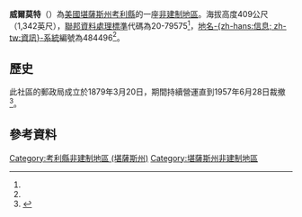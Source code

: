 {{noteTA
|1=zh-hans:县;zh-hk:縣;zh-tw:郡;
}}
{{Infobox settlement
|official_name = 威爾莫特
|native_name = Wilmot
|settlement_type = [[非建制地區|非建制地區]] 
|nickname = 
|motto =
|pushpin_map=USA Kansas
|pushpin_map_caption = 威爾莫特在堪薩斯州的位置
|coordinates_region = US-KS
|subdivision_type = [[世界政區索引|國家]]
|subdivision_name = [[美国|美国]]
|subdivision_type1 = [[美國行政區劃|州]]
|subdivision_name1 = [[堪薩斯州|堪薩斯州]]
|subdivision_type2 = [[堪薩斯州行政區劃|縣]]
|subdivision_name2 = [[考利縣_(堪薩斯州)|考利縣]]
|unit_pref  =  
|population_as_of = 
|population_footnotes = 
|population_total = 
|population_density_km2 = 
|timezone = [[北美中部时区|CST]]
|utc_offset = -6
|timezone_DST = CDT
|utc_offset_DST = -5
|elevation_footnotes = 
|elevation_m = 409
|elevation_ft = 1342
|latd = 37 |latm = 22 |lats = 34 |latNS = N
|longd = 96 |longm = 52 |longs = 33 |longEW = W
|coordinates_display=%
|postal_code_type = [[美國郵區編號|郵區編號]]
|postal_code =
|area_code = [[電話區號620|620]]
|blank_name = [[聯邦資料處理標準|FIPS代碼]]
|blank_info = 20-79575<ref name="gnis"/>
|blank1_name = [[地名信息系统|GNIS編號]]
|blank1_info = 484496<ref name=gnis>{{GNIS|484496|name=Wilmot, Kansas}}</ref>
|website = 
}}

'''威爾莫特'''（{{lang|en|'''Wilmot'''}}）為[[美國|美國]][[堪薩斯州|堪薩斯州]][[考利縣_(堪薩斯州)|考利縣]]的一座[[非建制地區|非建制地區]]。海拔高度409公尺（1,342英尺），[[聯邦資料處理標準|聯邦資料處理標準]]代碼為20-79575<ref name="gnis"/>，[[地名信息系统|地名-{zh-hans:信息; zh-tw:資訊}-系統]]編號為484496<ref name=gnis/>。

==歷史==
此社區的郵政局成立於1879年3月20日，期間持續營運直到1957年6月28日裁撤<ref>{{cite web | url=https://www.kshs.org/geog/geog_postoffices/search/page:2/county:CL | title=Kansas Post Offices, 1828-1961, page 2 | publisher=Kansas Historical Society | accessdate=6 June 2014 | archive-date=2019-12-18 | archive-url=https://web.archive.org/web/20191218120759/https://www.kshs.org/geog/geog_postoffices/search/page:2/county:CL | dead-url=no }}</ref>。

==參考資料==
{{Reflist}}

{{考利縣 (堪薩斯州)}}

{{DEFAULTSORT:Wilmot}}
[[Category:考利縣非建制地區_(堪薩斯州)|Category:考利縣非建制地區 (堪薩斯州)]]
[[Category:堪薩斯州非建制地區|Category:堪薩斯州非建制地區]]

{{CowleyCountyKS-geo-stub}}